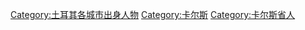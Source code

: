[[Category:土耳其各城市出身人物|Category:土耳其各城市出身人物]]
[[Category:卡尔斯|Category:卡尔斯]]
[[Category:卡尔斯省人|Category:卡尔斯省人]]